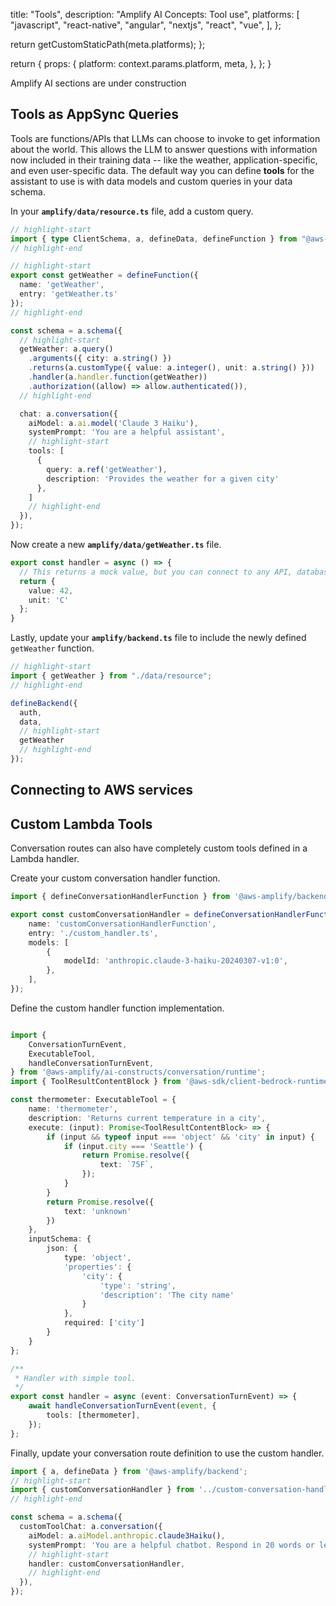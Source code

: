 
  title: "Tools",
  description:
    "Amplify AI Concepts: Tool use",
  platforms: [
    "javascript",
    "react-native",
    "angular",
    "nextjs",
    "react",
    "vue",
  ],
};

  return getCustomStaticPath(meta.platforms);
};

  return {
    props: {
      platform: context.params.platform,
      meta,
    },
  };
}

<Callout warning>

Amplify AI sections are under construction

</Callout>

## Tools as AppSync Queries

Tools are functions/APIs that LLMs can choose to invoke to get information about the world. This allows the LLM to answer questions with information now included in their training data -- like the weather, application-specific, and even user-specific data. The default way you can define **tools** for the assistant to use is with data models and custom queries in your data schema.

In your **`amplify/data/resource.ts`** file, add a custom query.

```ts title="amplify/data/resource.ts"
// highlight-start
import { type ClientSchema, a, defineData, defineFunction } from "@aws-amplify/backend";
// highlight-end

// highlight-start
export const getWeather = defineFunction({
  name: 'getWeather',
  entry: 'getWeather.ts'
});
// highlight-end

const schema = a.schema({
  // highlight-start
  getWeather: a.query()
    .arguments({ city: a.string() })
    .returns(a.customType({ value: a.integer(), unit: a.string() }))
    .handler(a.handler.function(getWeather))
    .authorization((allow) => allow.authenticated()),
  // highlight-end

  chat: a.conversation({
    aiModel: a.ai.model('Claude 3 Haiku'),
    systemPrompt: 'You are a helpful assistant',
    // highlight-start
    tools: [
      {
        query: a.ref('getWeather'),
        description: 'Provides the weather for a given city'
      },
    ]
    // highlight-end
  }),
});
```

Now create a new **`amplify/data/getWeather.ts`** file.

```ts title="amplify/data/getWeather.ts"
export const handler = async () => {
  // This returns a mock value, but you can connect to any API, database, or other service
  return {
    value: 42,
    unit: 'C'
  };
}
```

Lastly, update your **`amplify/backend.ts`** file to include the newly defined `getWeather` function.

```ts title="amplify/backend.ts"
// highlight-start
import { getWeather } from "./data/resource";
// highlight-end

defineBackend({
  auth,
  data,
  // highlight-start
  getWeather
  // highlight-end
});
```

## Connecting to AWS services


## Custom Lambda Tools

Conversation routes can also have completely custom tools defined in a Lambda handler.

Create your custom conversation handler function.

```ts title="amplify/custom-conversation-handler.ts"
import { defineConversationHandlerFunction } from '@aws-amplify/backend-ai/conversation';

export const customConversationHandler = defineConversationHandlerFunction({
    name: 'customConversationHandlerFunction',
    entry: './custom_handler.ts',
    models: [
        {
            modelId: 'anthropic.claude-3-haiku-20240307-v1:0',
        },
    ],
});
```

Define the custom handler function implementation.

```ts title="amplify/custom-conversation-handler/custom_handler.ts"

import {
    ConversationTurnEvent,
    ExecutableTool,
    handleConversationTurnEvent,
} from '@aws-amplify/ai-constructs/conversation/runtime';
import { ToolResultContentBlock } from '@aws-sdk/client-bedrock-runtime';

const thermometer: ExecutableTool = {
    name: 'thermometer',
    description: 'Returns current temperature in a city',
    execute: (input): Promise<ToolResultContentBlock> => {
        if (input && typeof input === 'object' && 'city' in input) {
            if (input.city === 'Seattle') {
                return Promise.resolve({
                    text: `75F`,
                });
            }
        }
        return Promise.resolve({
            text: 'unknown'
        })
    },
    inputSchema: {
        json: {
            type: 'object',
            'properties': {
                'city': {
                    'type': 'string',
                    'description': 'The city name'
                }
            },
            required: ['city']
        }
    }
};

/**
 * Handler with simple tool.
 */
export const handler = async (event: ConversationTurnEvent) => {
    await handleConversationTurnEvent(event, {
        tools: [thermometer],
    });
};
```

Finally, update your conversation route definition to use the custom handler.

```ts title="amplify/data/resource.ts"
import { a, defineData } from '@aws-amplify/backend';
// highlight-start
import { customConversationHandler } from '../custom-conversation-handler/resource.js';
// highlight-end

const schema = a.schema({
  customToolChat: a.conversation({
    aiModel: a.aiModel.anthropic.claude3Haiku(),
    systemPrompt: 'You are a helpful chatbot. Respond in 20 words or less.',
    // highlight-start
    handler: customConversationHandler,
    // highlight-end
  }),
});
```
